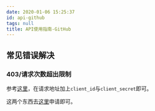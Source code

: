 ```yaml
---
date: 2020-01-06 15:25:37
id: api-github
tags: null
title: API使用指南-GitHub
---
```


## 常见错误解决

### 403/请求次数超出限制

参考[这里](https://developer.github.com/v3/#increasing-the-unauthenticated-rate-limit-for-oauth-applications)，在请求地址加上`client_id`与`client_secret`即可。

这两个东西去[这里](https://github.com/settings/developers)申请即可。
